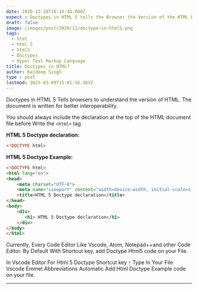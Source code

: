 ```yaml
---
date: 2020-12-20T16:16:44.000Z
expect : Doctypes in HTML 5 tells the Browser the Version of the HTML File.
draft: false
image: /images/post/2020/12/doctype-in-html5.png
tags:
  - html
  - html 5
  - html5
  - Doctypes
  - Hyper Text Markup Language
title: Doctypes in HTML?
author: Rajdeep Singh
type : post
lastmod: 2023-03-09T15:01:56.567Z
---
```


Doctypes in HTML 5 Tells browsers to understand the version of HTML. The document is written for better interoperability.

You should always include the declaration at the top of the HTML document file before Write the `<html>` tag.

**HTML 5 Doctype declaration:**

```html
<!DOCTYPE html>
```

**HTML 5 Doctype Example:**

```html
<!DOCTYPE html>
<html lang="en">
<head>
    <meta charset="UTF-8">
    <meta name="viewport" content="width=device-width, initial-scale=1.0">
    <title>HTML 5 Doctype declaration</title>
</head>
<body>
    <div>
       <h1> HTML 5 Doctype declaration</h1> 
    </div>
</body>
</html>
```

Currently, Every Code Editor Like Vscode, Atom, Notepad++and other Code Editor. By Default With Shortcut key, add Doctype Html5 code on your File.

In Vscode Editor For Html 5 Doctype Shortcut key `!` Type In Your File Vscode Emmet Abbreviations Automatic Add Html Doctype Example code on your file.

---
